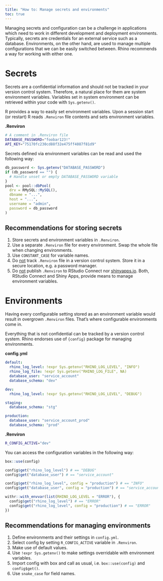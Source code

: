 ```yaml
---
title: "How to: Manage secrets and environments"
toc: true
---
```


Managing secrets and configuration can be a challenge
in applications which need to work in different development and deployment environments.
Typically, secrets are credentials for an external service such as a database.
Environments, on the other hand, are used to manage multiple configurations that we can be easily switched between.
Rhino recommends a way for working with either one.

# Secrets
Secrets are a confidential information and should not be tracked in your version control system.
Therefore, a natural place for them are system environment variables.
Variables set in system environment can be retrieved within your code with `Sys.getenv()`.

R provides a way to easily set environment variables.
Upon a session start (or restart) R reads `.Renviron` file contents and sets environment variables.

**.Renviron**
```sh
# A comment in .Renviron file
DATABASE_PASSWORD="foobar123!"
API_KEY="75170fc230cd88f32e475ff4087f81d9"
```

Secrets defined via environment variables can be read and used the following way:
```r
db_password <- Sys.getenv("DATABASE_PASSWORD")
if (db_password == "") {
  # Handle unset or empty DATABASE_PASSWORD variable
}
pool <- pool::dbPool(
  drv = RMySQL::MySQL(),
  dbname = "...",
  host = "...",
  username = "admin",
  password = db_password
)
```

## Recommendations for storing secrets

1. Store secrets and environment variables in `.Renviron`.
1. Use a separate `.Renviron` file for every environment. Swap the whole file when changing environments.
1. Use `CONSTANT_CASE` for variable names.
1. Do <u>not</u> track `.Renviron` file in a version control system. Store it in a secure location, e.g. a password manager.
1. Do <u>not</u> publish `.Renviron` to RStudio Connect nor [shinyapps.io](https://www.shinyapps.io/). Both, RStudio Connect and Shiny Apps, provide means to manage environment variables.

# Environments

Having every configurable setting stored as an environment variable would result in overgrown `.Renviron` files.
That's where configurable environments come in.

Everything that is not confidential can be tracked by a version control system.
Rhino endorses use of `{config}` package for managing environments.

**config.yml**
```yml
default:
  rhino_log_level: !expr Sys.getenv("RHINO_LOG_LEVEL", "INFO")
  rhino_log_file: !expr Sys.getenv("RHINO_LOG_FILE", NA)
  database_user: "service_account"
  database_schema: "dev"

dev:
  rhino_log_level: !expr Sys.getenv("RHINO_LOG_LEVEL", "DEBUG")

staging:
  database_schema: "stg"

production:
  database_user: "service_account_prod"
  database_schema: "prod"
```

**.Renviron**
```sh
R_CONFIG_ACTIVE="dev"
```

You can access the configuration variables in the following way:
```r
box::use(config)

config$get("rhino_log_level") # == "DEBUG"
config$get("database_user") # == "service_account"

config$get("rhino_log_level", config = "production") # == "INFO"
config$get("database_user", config = "production") # == "service_account_prod"

withr::with_envvar(list(RHINO_LOG_LEVEL = "ERROR"), {
  config$get("rhino_log_level") # == "ERROR"
  config$get("rhino_log_level", config = "production") # == "ERROR"
})
```

## Recommendations for managing environments

1. Define environments and their settings in `config.yml`.
1. Select config by setting `R_CONFIG_ACTIVE` variable in `.Renviron`.
1. Make use of default values.
1. Use `!expr Sys.getenv()` to make settings overridable with environment variables.
1. Import config with box and call as usual, i.e. `box::use(config)` and `config$get()`.
1. Use `snake_case` for field names.

